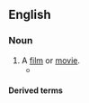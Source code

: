 ==English==

===Noun===
{{en-noun}}

# A [[film]] or [[movie]].
#* {{quote-book|1=en|year=1932|year_published=1965|author=Delos W. Lovelace|authorlink=Delos W. Lovelace|title=[[w:King Kong (1933 film)|King Kong]]|page=13|passage="You make '''moving pictures'''. In jungles and places." "That's me. And I've picked you for the lead in my next picture."}}

====Derived terms====
{{col3|en
|moving-picture theater
}}

{{c|en|Buildings|Film}}